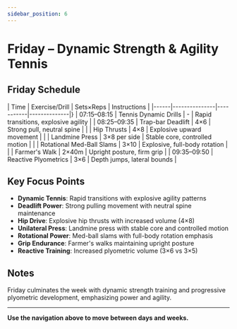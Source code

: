 ```yaml
---
sidebar_position: 6
---
```



<WorkoutNav weekNumber={3} />

# Friday – Dynamic Strength & Agility Tennis

## Friday Schedule

| Time | Exercise/Drill | Sets×Reps | Instructions |
|------|---------------|-----------|--------------|}
| 07:15–08:15 | Tennis Dynamic Drills | - | Rapid transitions, explosive agility |
| 08:25–09:35 | Trap-bar Deadlift | 4×6 | Strong pull, neutral spine |
| | Hip Thrusts | 4×8 | Explosive upward movement |
| | Landmine Press | 3×8 per side | Stable core, controlled motion |
| | Rotational Med-Ball Slams | 3×10 | Explosive, full-body rotation |
| | Farmer's Walk | 2×40m | Upright posture, firm grip |
| 09:35–09:50 | Reactive Plyometrics | 3×6 | Depth jumps, lateral bounds |

## Key Focus Points

- **Dynamic Tennis**: Rapid transitions with explosive agility patterns
- **Deadlift Power**: Strong pulling movement with neutral spine maintenance
- **Hip Drive**: Explosive hip thrusts with increased volume (4×8)
- **Unilateral Press**: Landmine press with stable core and controlled motion
- **Rotational Power**: Med-ball slams with full-body rotation emphasis
- **Grip Endurance**: Farmer's walks maintaining upright posture
- **Reactive Training**: Increased plyometric volume (3×6 vs 3×5)

## Notes

Friday culminates the week with dynamic strength training and progressive plyometric development, emphasizing power and agility.

---

**Use the navigation above to move between days and weeks.**
